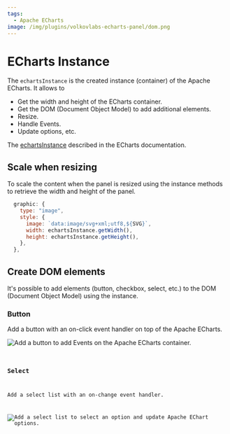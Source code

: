 ```yaml
---
tags:
  - Apache ECharts
image: /img/plugins/volkovlabs-echarts-panel/dom.png
---
```



# ECharts Instance

The `echartsInstance` is the created instance (container) of the Apache ECharts. It allows to

- Get the width and height of the ECharts container.
- Get the DOM (Document Object Model) to add additional elements.
- Resize.
- Handle Events.
- Update options, etc.

The [echartsInstance](https://echarts.apache.org/en/api.html#echartsInstance) described in the ECharts documentation.

## Scale when resizing

To scale the content when the panel is resized using the instance methods to retrieve the width and height of the panel.

```javascript
  graphic: {
    type: "image",
    style: {
      image: `data:image/svg+xml;utf8,${SVG}`,
      width: echartsInstance.getWidth(),
      height: echartsInstance.getHeight(),
    },
  },
```

## Create DOM elements

It's possible to add elements (button, checkbox, select, etc.) to the DOM (Document Object Model) using the instance.

### Button

Add a button with an on-click event handler on top of the Apache ECharts.

<Image
  title="Add a button to add Events on the Apache ECharts container."
  src="/img/plugins/volkovlabs-echarts-panel/dom.png"
/>

<Code
  url="https://github.com/VolkovLabs/volkovlabs.io/blob/main/docs/volkovlabs-echarts-panel/dom.js"
  language="js"
/>

### Select

Add a select list with an on-change event handler.

<Image
  title="Add a select list to select an option and update Apache EChart options."
  src="/img/plugins/volkovlabs-echarts-panel/select.png"
/>

<Code
  url="https://github.com/VolkovLabs/volkovlabs.io/blob/main/docs/volkovlabs-echarts-panel/select.js"
  language="js"
/>
